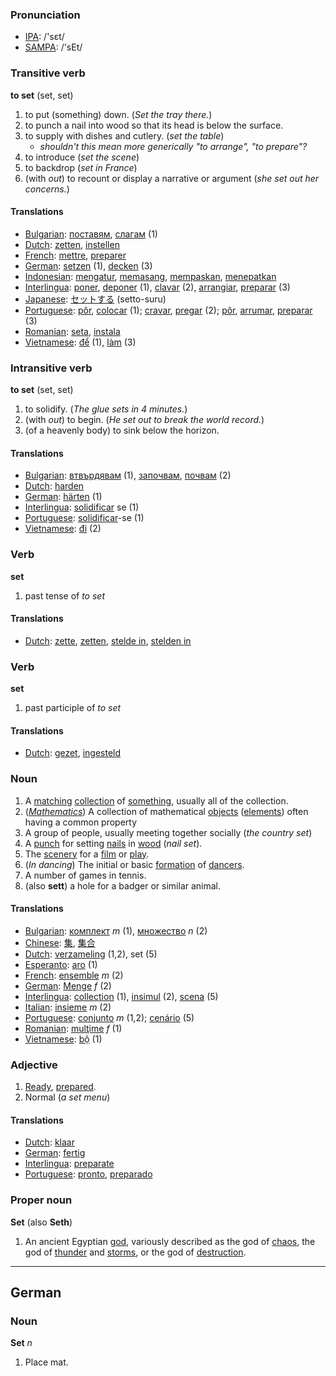 === Pronunciation ===
*[[w:IPA|IPA]]: /'sεt/
*[[w:SAMPA|SAMPA]]: /'sEt/

=== Transitive verb ===

'''to set''' (set, set)

# to put (something) down.  (''Set the tray there.'')
# to punch a nail into wood so that its head is below the surface.
# to supply with dishes and cutlery. (''set the table'')
#*''shouldn't this mean more generically "to arrange", "to prepare"?''
# to introduce (''set the scene'')
# to backdrop (''set in France'')
# (with ''out'') to recount or display a narrative or argument (''she set out her concerns.'')

==== Translations ====
*[[Bulgarian]]: [[поставям]], [[слагам]] (1)
*[[Dutch]]: [[zetten]], [[instellen]]
*[[French]]: [[mettre]], [[preparer]]
*[[German]]: [[setzen]] (1), [[decken]] (3)
*[[Indonesian]]: [[atur|mengatur]], [[pasang|memasang]], [[pas|mempaskan]], [[tepat|menepatkan]]
*[[Interlingua]]: [[poner]], [[deponer]] (1), [[clavar]] (2), [[arrangiar]], [[preparar]] (3)
*[[Japanese]]: [[セット]]する (setto-suru)
*[[Portuguese]]: [[pôr]], [[colocar]] (1); [[cravar]], [[pregar]] (2); [[pôr]], [[arrumar]], [[preparar]] (3)
*[[Romanian]]: [[seta]], [[instala]]
*[[Vietnamese]]: [[để]] (1), [[làm#Vietnamese|làm]] (3)

=== Intransitive verb ===

'''to set''' (set, set)

# to solidify. (''The glue sets in 4 minutes.'')
# (with ''out'') to begin.  (''He set out to break the world record.'')
# (of a heavenly body) to sink below the horizon.

==== Translations ====

*[[Bulgarian]]: [[втвърдявам]] (1), [[започвам]], [[почвам]] (2)
*[[Dutch]]: [[harden]]
*[[German]]: [[härten]] (1)
*[[Interlingua]]: [[solidificar]] se (1)
*[[Portuguese]]: [[solidificar]]-se (1)
*[[Vietnamese]]: [[đi]] (2)

=== Verb ===
'''set'''
# past tense of ''to set''
==== Translations ====
*[[Dutch]]: [[zette]], [[zetten]], [[stelde in]], [[stelden in]]

=== Verb ===
'''set'''
# past participle of ''to set''
==== Translations ====
*[[Dutch]]: [[gezet]], [[ingesteld]]

=== Noun ===

# A [[match]]ing [[collection]] of [[something]], usually all of the collection.
# (''[[Mathematics]]'') A collection of mathematical [[object]]s ([[element]]s) often having a common property
#A group of people, usually meeting together socially (''the country set'')
# A [[punch]] for setting [[nail]]s in [[wood]] (''nail set'').
# The [[scenery]] for a [[film]] or [[play]].
# (''In dancing'') The initial or basic [[formation]] of [[dancer]]s.
# A number of games in tennis.
# (also '''sett''') a hole for a badger or similar animal.


==== Translations ====
*[[Bulgarian]]: [[комплект]] ''m'' (1), [[множество]] ''n'' (2)
*[[Chinese]]: [[集]], [[集合]]
*[[Dutch]]: [[verzameling]] (1,2), set (5)
*[[Esperanto]]: [[aro]] (1)
*[[French]]:  [[ensemble]] ''m'' (2)
*[[German]]: [[Menge]] ''f'' (2)
*[[Interlingua]]: [[collection]] (1), [[insimul]] (2), [[scena]] (5)
*[[Italian]]: [[insieme]] ''m'' (2)
*[[Portuguese]]: [[conjunto]] ''m'' (1,2); [[cenário]] (5)
*[[Romanian]]: [[mulţime]] ''f'' (1)
*[[Vietnamese]]: [[bộ]] (1)

=== Adjective ===

# [[Ready]], [[prepared]].
# Normal (''a set menu'')

====Translations====
*[[Dutch]]: [[klaar]]
*[[German]]: [[fertig]]
*[[Interlingua]]: [[preparate]]
*[[Portuguese]]: [[pronto]], [[preparado]]

=== Proper noun ===
'''Set''' (also '''Seth''')

# An ancient Egyptian [[god]], variously described as the god of [[chaos]], the god of [[thunder]] and [[storms]], or the god of [[destruction]].

----
==German==
===Noun===
'''Set''' ''n''

# Place mat.